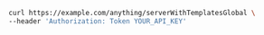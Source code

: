 ```bash showLineNumbers copy filename="Server With Templates Global usage example"
curl https://example.com/anything/serverWithTemplatesGlobal \
--header 'Authorization: Token YOUR_API_KEY'
```
